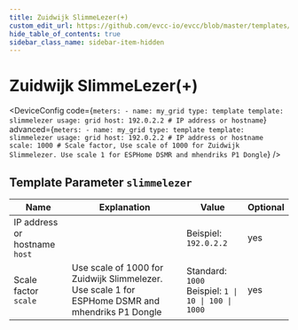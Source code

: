 ```yaml
---
title: Zuidwijk SlimmeLezer(+)
custom_edit_url: https://github.com/evcc-io/evcc/blob/master/templates/definition/meter/slimmelezer.yaml
hide_table_of_contents: true
sidebar_class_name: sidebar-item-hidden
---
```



# Zuidwijk SlimmeLezer(+)

<div className="device-detail-container">
  <div className="device-detail-content">
    <DeviceFeatures features="" />

<DeviceConfig code={`meters:
    - name: my_grid
      type: template
      template: slimmelezer
      usage: grid
      host: 192.0.2.2 # IP address or hostname`} advanced={`meters:
    - name: my_grid
      type: template
      template: slimmelezer
      usage: grid
      host: 192.0.2.2 # IP address or hostname
      scale: 1000 # Scale factor, Use scale of 1000 for Zuidwijk Slimmelezer. Use scale 1 for ESPHome DSMR and mhendriks P1 Dongle`} />
  </div>
  <div className="device-detail-icon">
    <evcc-icon
      type="meter"
      name="zuidwijk-slimmelezer-plus"
      size="400px"
      alt="Zuidwijk SlimmeLezer(+)"
      className="device-detail-icon-img"
    ></evcc-icon>
  </div>
</div>

## Template Parameter `slimmelezer`

| Name | Explanation | Value | Optional |
|-----------|-------------|-------|----------|
| IP address or hostname<br/>`host` |  | Beispiel: `192.0.2.2` | yes |
| Scale factor<br/>`scale` | Use scale of 1000 for Zuidwijk Slimmelezer. Use scale 1 for ESPHome DSMR and mhendriks P1 Dongle | Standard: `1000`<br/>Beispiel: `1 \| 10 \| 100 \| 1000` | yes |

